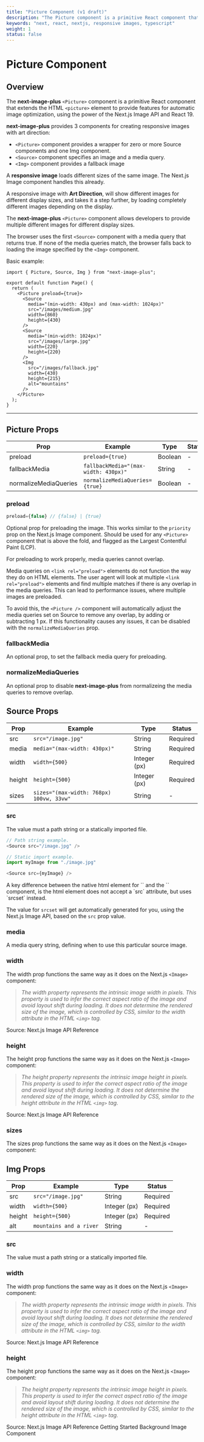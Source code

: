 ```yaml
---
title: "Picture Component (v1 draft)"
description: "The Picture component is a primitive React component that extends the HTML <picture> element to provide features for automatic image optimization, using Next.js Image API and React 19."
keywords: "next, react, nextjs, responsive images, typescript"
weight: 1
status: false
---
```


# Picture Component

## Overview

The **next-image-plus** `<Picture>` component is a primitive React component that extends the HTML `<picture>` element to provide features for automatic image optimization,
using the power of the Next.js Image API and React 19.

**next-image-plus** provides 3 components for creating responsive images with art direction:

- `<Picture>` component provides a wrapper for zero or more Source components and one Img component.
- `<Source>` component specifies an image and a media query.
- `<Img>` component provides a fallback image

A **responsive image** loads different sizes of the same image. The Next.js Image component handles this already.

A responsive image with **Art Direction**, will show different images for different display sizes, and takes it a step further, by loading completely different images depending on the display.

The **next-image-plus** `<Picture>` component allows developers to provide multiple different images for different display sizes.

The browser uses the first `<Source>` component with a media query that returns true. If none of the media queries match, the browser falls back to loading the image specified by the `<Img>` component.

Basic example:

```tsx
import { Picture, Source, Img } from "next-image-plus";

export default function Page() {
  return (
    <Picture preload={true}>
      <Source
        media="(min-width: 430px) and (max-width: 1024px)"
        src="/images/medium.jpg"
        width={860}
        height={430}
      />
      <Source
        media="(min-width: 1024px)"
        src="/images/large.jpg"
        width={220}
        height={220}
      />
      <Img
        src="/images/fallback.jpg"
        width={430}
        height={215}
        alt="mountains"
      />
    </Picture>
  );
}
```

---

## Picture Props

| Prop                  | Example                              | Type    | Status |
| --------------------- | ------------------------------------ | ------- | ------ |
| preload               | `preload={true}`                     | Boolean | -      |
| fallbackMedia         | `fallbackMedia="(max-width: 430px)"` | String  | -      |
| normalizeMediaQueries | `normalizeMediaQueries={true}`       | Boolean | -      |

### preload

```ts
preload={false} // {false} | {true}
```

Optional prop for preloading the image. This works similar to the `priority` prop on the Next.js Image component.
Should be used for any `<Picture>` component that is above the fold, and flagged as the Largest Contentful Paint (LCP).

<Callout type="important">
For preloading to work properly, media queries cannot overlap.

Media queries on `<link rel="preload">` elements do not function the way they do on HTML elements.
The user agent will look at multiple `<link rel="preload">` elements and find multiple matches if there is any overlap in the media queries.
This can lead to performance issues, where multiple images are preloaded.

To avoid this, the `<Picture />` component will automatically adjust the media queries set on Source to remove any overlap, by adding or subtracting 1 px.
If this functionality causes any issues, it can be disabled with the `normalizeMediaQueries` prop.

</Callout>

### fallbackMedia

An optional prop, to set the fallback media query for preloading.

### normalizeMediaQueries

An optional prop to disable **next-image-plus** from normalizeing the media queries to remove overlap.

## Source Props

| Prop   | Example                                  | Type         | Status   |
| ------ | ---------------------------------------- | ------------ | -------- |
| src    | `src="/image.jpg"`                       | String       | Required |
| media  | `media="(max-width: 430px)"`             | String       | Required |
| width  | `width={500}`                            | Integer (px) | Required |
| height | `height={500}`                           | Integer (px) | Required |
| sizes  | `sizes="(max-width: 768px) 100vw, 33vw"` | String       | -        |

### src

The value must a path string or a statically imported file.

```ts
// Path string example.
<Source src="/image.jpg" />

// Static import example.
import myImage from "./image.jpg"

<Source src={myImage} />
```

<Callout type="info">
A key difference between the native html element for `<source>` and the `<Source>` component, is the html element does not accept a `src` attribute, but uses `srcset` instead.

The value for `srcset` will get automatically generated for you, using the Next.js Image API, based on the `src` prop value.

</Callout>

### media

A media query string, defining when to use this particular source image.

### width

The width prop functions the same way as it does on the Next.js `<Image>` component:

> _The width property represents the intrinsic image width in pixels. This property is used to infer the correct aspect ratio of the image and avoid layout shift during loading.
> It does not determine the rendered size of the image, which is controlled by CSS, similar to the width attribute in the HTML `<img>` tag._

<SimpleGrid>
  <FeaturedLink
    href="https://nextjs.org/docs/pages/api-reference/components/image#width"
    icon="next"
  >
    Source: Next.js Image API Reference
  </FeaturedLink>
</SimpleGrid>

### height

The height prop functions the same way as it does on the Next.js `<Image>` component:

> _The height property represents the intrinsic image height in pixels. This property is used to infer the correct aspect ratio of the image and avoid layout shift during loading.
> It does not determine the rendered size of the image, which is controlled by CSS, similar to the height attribute in the HTML `<img>` tag._

<SimpleGrid>
  <FeaturedLink
    href="https://nextjs.org/docs/pages/api-reference/components/image#height"
    icon="next"
  >
    Source: Next.js Image API Reference
  </FeaturedLink>
</SimpleGrid>

### sizes

The sizes prop functions the same way as it does on the Next.js `<Image>` component:

## Img Props

| Prop   | Example                 | Type         | Status   |
| ------ | ----------------------- | ------------ | -------- |
| src    | `src="/image.jpg"`      | String       | Required |
| width  | `width={500}`           | Integer (px) | Required |
| height | `height={500}`          | Integer (px) | Required |
| alt    | `mountains and a river` | String       | -        |

### src

The value must a path string or a statically imported file.

### width

The width prop functions the same way as it does on the Next.js `<Image>` component:

> _The width property represents the intrinsic image width in pixels. This property is used to infer the correct aspect ratio of the image and avoid layout shift during loading.
> It does not determine the rendered size of the image, which is controlled by CSS, similar to the width attribute in the HTML `<img>` tag._

<SimpleGrid>
  <FeaturedLink
    href="https://nextjs.org/docs/pages/api-reference/components/image#width"
    icon="next"
  >
    Source: Next.js Image API Reference
  </FeaturedLink>
</SimpleGrid>

### height

The height prop functions the same way as it does on the Next.js `<Image>` component:

> _The height property represents the intrinsic image height in pixels. This property is used to infer the correct aspect ratio of the image and avoid layout shift during loading.
> It does not determine the rendered size of the image, which is controlled by CSS, similar to the height attribute in the HTML `<img>` tag._

<SimpleGrid>
  <FeaturedLink
    href="https://nextjs.org/docs/pages/api-reference/components/image#height"
    icon="next"
  >
    Source: Next.js Image API Reference
  </FeaturedLink>
</SimpleGrid>

<PageNav>
  <PageNavItem href="/docs/getting-started" direction="prev">
    Getting Started
  </PageNavItem>
  <PageNavItem href="/docs/background-image" direction="next">
    Background Image Component
  </PageNavItem>
</PageNav>
